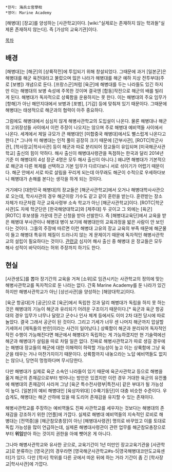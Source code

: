  *한자: 海兵士官學校
 *영어: Marine Academy

[해병대] [장교]를 양성하는 [사관학교]이다. [wiki:"실제로는 존재하지 않는 학과들"실제론 존재하지 않는다]. 즉 [가상의 교육기관]이다. 

[[목차]]
== 배경 ==
[해병대]는 [해군]의 [상륙작전]에 투입되기 위해 창설되었다. 그때문에 과거 [일본군]은 해병대를 해군 육전대라고 불렀으며 많은 나라가 해병대를 해군 예하 지상 전투부대(주로 [보병]) 개념으로 둔다. [프랑스군]처럼 [육군]에 해병대를 두는 나라들도 있긴 하지만 이는 해병대의 보병 속성에 주목한 것이며 결국엔 [합동]작전으로 해군의 배를 빌리게 된다. 해병대가 독자적으로 상륙함을 운용하지는 못 한다. 이는 해병대의 주요 임무가 [항해]가 아닌 해안지대에서 보병과 [포병], [기갑] 등에 맞춰져 있기 때문이다. 그때문에 해병대는 태생적으로 해군과의 협력이 아주 중요하다.

그럼에도 해병대에서 심심치 않게 해병사관학교의 도입설이 나온다. 물론 해병대나 해군의 고위장성들 사이에서 이런 주장이 나오지는 않으며 주로 해병대 예비역들 사이에서 나온다. 세계에서 제일 규모가 큰 해병대인 [미합중국 해병대]에서도 뻘스럽게 나온다고 한다.[* 그나마 미 해병대는 인적 풀이 굉장히 크기 때문에 [간부사관], [ROTC|학군사관], [학사장교|학사사관] 등이 해군과 따로 분리되어 장교들이 유입되며 [미국해군사관학교] 출신의 힘이 약하다. 해사 출신이 해병대사령관을 독점하는 한국과 달리 2014년 기준 미 해병대의 4성 장군 4명은 모두 해사 출신이 아니다.] 왜냐면 해병대가 기본적으로 해군과 다른 복제를 선택하고 기본 임무가 다르다보니 서로 섞이기가 어렵기 때문이다. 해군 안에서 서로 따로 살림을 꾸리게 되는데 아무래도 해군이 수적으로 우세하다보니 해병대가 손해를 본다는 생각을 하게 되는 것이다.

거기에다 [대한민국 해병대]의 장교들은 [해군사관학교]에서 오거나 해병대학사사관으로 오는데, 학사사관의 경우 해군이랑 기수도 같고 같이 훈련을 받는다. 훈련받는 장소 자체가 타군처럼 각군 교육사령부 소속 학교가 아닌 [해군사관학교]이다. [ROTC|학군사관]도 자체 학군단은 [한국해양대학교]와 [제주대] 두 곳이고 그 외에는 [육군] [ROTC] 후보생들 가운데 전군 신청을 받아 선발한다. 즉 [해병대교육단]에서 교육을 받은 해병대 부사관이나 해병대 병이 보기에 해병대만의 교육과정을 밟은 사람이 안 보인다는 것이다. 그들의 주장에 따르면 이런 해병대 고유의 장교 교육의 부족 때문에 해군물이 들고 해병대 특유의 체질이 드러나지 않는 게 문제이기 때문에 독자적인 해병사관학교의 설립이 필요하다는 것이다. [http://www.haebyeong.com/index.php?page=12&document_srl=55516 관련글] 심지어 해사 출신 중 해병대 온 장교들은 모두 해사 성적이 바닥이라는 허위 주장까지 하기도 한다.

== 현실 ==
[사관생도]를 뽑아 장기간의 교육을 거쳐 [소위]로 임관시키는 사관학교의 정의에 맞는 해병사관학교를 독자적으로 둔 나라는 없다. 간혹 Marine Academy를 둔 나라가 있긴 하지만 해병사관학교가 아닌 [상선사관]을 양성하는 [해양대학교]이다. 

[육군 항공대]가 [공군]으로 [육군]에서 독립한 것과 달리 해병대가 독립을 하지 못 하는 것은 해병대의 기능이 해군과 유리되기 어려운 구조이기 때문이다.[* 육군과 육군 항공대의 경우 임무가 너무나 달랐고 군수나 인사 체계 등에서도 이미 2차 대전 당시에 따로 놀았다. 결국 그래서 공군이 된 것이다. 그리고 기세가 너무 센 나머지 해군까지 압살할 기세여서 [제독들의 반란]이라는 사건이 일어났다.] 상륙함이 해군과 분리되어 독자적인 작전 수행이 가능해진다면 해군에서 해병대가 독립하는 게 가능하겠지만 현 기술력에선 해군과 해병대가 살림을 따로 차릴 일은 없다. 진짜로 해병사관학교가 따로 생길 경우에는 해병대 장교들의 해군에 대한 이해력이 하락할 가능성이 높고 이는 상륙함에 그냥 육군을 태우는 거나 마찬가지이기 때문이다. 상륙함까지 내놓으라는 노답 예비역들도 없지는 않으나, 당연히 멍청하다며 무시당한다.

다만 해병대가 실제로 육군 소속인 나라들이 있기 때문에 육군사관학교 등으로 해병을 옮겨 해군의 존재감으로부터 벗어나는 방안은 있겠지만 이런 경우 거대한 육군의 유전풀에 해병대의 존재감이 사라져 그냥 [육군 특수전사령부|특전사] 같은 부대가 될 가능성이 높다. [일본]의 예비 해병대인 [육상자위대] [수륙기동단]이 대충 비슷한 수준이다. 우습게도, 해병대는 해군 산하에 있을 때 도리어 존재감을 유지할 수 있는 존재이다.

해병사관학교를 주장하는 예비역들도 진짜 사관학교를 세우자는 것보다는 해병대의 존재감을 강조하기 위한 [언플]에 가깝다. 실제로 해병대 예비역들의 지속적인 로비로 해병대는 [전역증]을 [해군참모총장]이 아닌 [해병대사령관] 명의로 바꾸었고 이를 토대로 독립 가능성을 많이 언급하는데, 실제론 해병대사령관이 관련 업무를 해군참모총장으로부터 '''위임'''받아 하는 것이지 권한을 아예 뺏어온 게 아니다.

그나마 해병사관학교와 유사한 곳으로, 교육기간이 1년 미만인 장교교육기관을 [사관학교]로 분류하는 [영국군]의 경우라면 [영국해군사관학교#s-5|영국해병대코만도교육센터]가 있다. 다만 [학사] 학위를 다른 곳에서 따온 뒤에 하는 거라 기간이 좀 긴 [학사장교|학사사관]에 가깝다.

